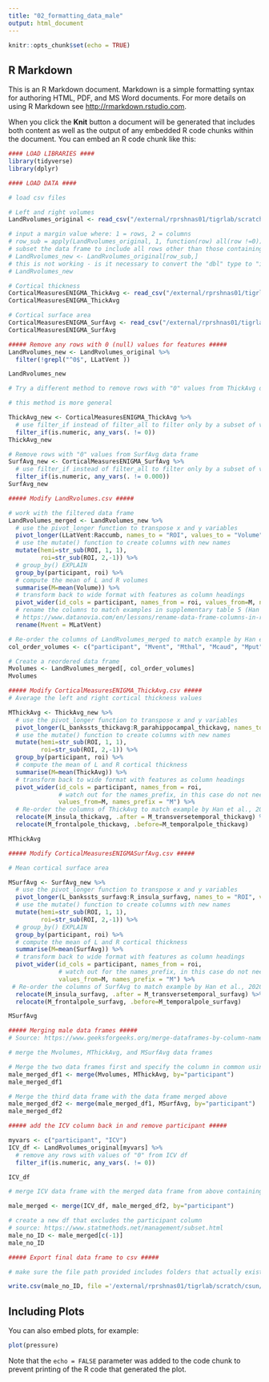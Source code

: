 ```yaml
---
title: "02_formatting_data_male"
output: html_document
---
```


```r
knitr::opts_chunk$set(echo = TRUE)
```

## R Markdown

This is an R Markdown document. Markdown is a simple formatting syntax for authoring HTML, PDF, and MS Word documents. For more details on using R Markdown see <http://rmarkdown.rstudio.com>.

When you click the **Knit** button a document will be generated that includes both content as well as the output of any embedded R code chunks within the document. You can embed an R code chunk like this:

```r
#### LOAD LIBRARIES ####
library(tidyverse)
library(dplyr)
```
```r
#### LOAD DATA ####

# load csv files 

# Left and right volumes
LandRvolumes_original <- read_csv("/external/rprshnas01/tigrlab/scratch/csun/ENIGMA/ENIGMA_male/LandRvolumes.csv")

# input a margin value where: 1 = rows, 2 = columns
# row_sub = apply(LandRvolumes_original, 1, function(row) all(row !=0)) 
# subset the data frame to include all rows other than those containing values of 0
# LandRvolumes_new <- LandRvolumes_original[row_sub,]
# this is not working - is it necessary to convert the "dbl" type to "int" first"
# LandRvolumes_new

# Cortical thickness
CorticalMeasuresENIGMA_ThickAvg <- read_csv("/external/rprshnas01/tigrlab/scratch/csun/ENIGMA/ENIGMA_male/CorticalMeasuresENIGMA_ThickAvg.csv")
CorticalMeasuresENIGMA_ThickAvg

# Cortical surface area
CorticalMeasuresENIGMA_SurfAvg <- read_csv("/external/rprshnas01/tigrlab/scratch/csun/ENIGMA/ENIGMA_male/CorticalMeasuresENIGMA_SurfAvg.csv")
CorticalMeasuresENIGMA_SurfAvg

##### Remove any rows with 0 (null) values for features #####
LandRvolumes_new <- LandRvolumes_original %>%
  filter(!grepl("^0$", LLatVent ))

LandRvolumes_new

# Try a different method to remove rows with "0" values from ThickAvg data frame

# this method is more general

ThickAvg_new <- CorticalMeasuresENIGMA_ThickAvg %>%
  # use filter_if instead of filter_all to filter only by a subset of variables (columns)
  filter_if(is.numeric, any_vars(. != 0))
ThickAvg_new

# Remove rows with "0" values from SurfAvg data frame
SurfAvg_new <- CorticalMeasuresENIGMA_SurfAvg %>%
  # use filter_if instead of filter_all to filter only by a subset of variables (columns), in this case numeric <dbl> variables
  filter_if(is.numeric, any_vars(. != 0.000))
SurfAvg_new
```
```r

##### Modify LandRvolumes.csv #####

# work with the filtered data frame
LandRvolumes_merged <- LandRvolumes_new %>% 
  # use the pivot_longer function to transpose x and y variables
  pivot_longer(LLatVent:Raccumb, names_to = "ROI", values_to = "Volume") %>%
  # use the mutate() function to create columns with new names
  mutate(hemi=str_sub(ROI, 1, 1), 
         roi=str_sub(ROI, 2,-1)) %>%
  # group_by() EXPLAIN 
  group_by(participant, roi) %>%
  # compute the mean of L and R volumes
  summarise(M=mean(Volume)) %>%
  # transform back to wide format with features as column headings
  pivot_wider(id_cols = participant, names_from = roi, values_from=M, names_prefix = "M") %>%
  # rename the columns to match examples in supplementary table 5 (Han et al., 2020)
  # https://www.datanovia.com/en/lessons/rename-data-frame-columns-in-r/
  rename(Mvent = MLatVent)

# Re-order the columns of LandRvolumes_merged to match example by Han et al., 2020 
col_order_volumes <- c("participant", "Mvent", "Mthal", "Mcaud", "Mput", "Mpal", "Mhippo", "Mamyg", "Maccumb")

# Create a reordered data frame 
Mvolumes <- LandRvolumes_merged[, col_order_volumes]
Mvolumes
```
```r
##### Modify CorticalMeasuresENIGMA_ThickAvg.csv #####
# Average the left and right cortical thickness values

MThickAvg <- ThickAvg_new %>% 
  # use the pivot_longer function to transpose x and y variables
  pivot_longer(L_bankssts_thickavg:R_parahippocampal_thickavg, names_to = "ROI", values_to = "ThickAvg") %>%
  # use the mutate() function to create columns with new names
  mutate(hemi=str_sub(ROI, 1, 1), 
         roi=str_sub(ROI, 2,-1)) %>%
  group_by(participant, roi) %>%
  # compute the mean of L and R cortical thickness
  summarise(M=mean(ThickAvg)) %>%
  # transform back to wide format with features as column headings
  pivot_wider(id_cols = participant, names_from = roi,
              # watch out for the names_prefix, in this case do not need to add another _ after M
              values_from=M, names_prefix = "M") %>%
  # Re-order the columns of ThickAvg to match example by Han et al., 2020 
  relocate(M_insula_thickavg, .after = M_transversetemporal_thickavg) %>%
  relocate(M_frontalpole_thickavg, .before=M_temporalpole_thickavg)

MThickAvg

```
```r
##### Modify CorticalMeasuresENIGMASurfAvg.csv #####

# Mean cortical surface area

MSurfAvg <- SurfAvg_new %>% 
  # use the pivot_longer function to transpose x and y variables
  pivot_longer(L_bankssts_surfavg:R_insula_surfavg, names_to = "ROI", values_to = "SurfAvg") %>%
  # use the mutate() function to create columns with new names
  mutate(hemi=str_sub(ROI, 1, 1), 
         roi=str_sub(ROI, 2,-1)) %>%
  # group_by() EXPLAIN 
  group_by(participant, roi) %>%
  # compute the mean of L and R cortical thickness
  summarise(M=mean(SurfAvg)) %>%
  # transform back to wide format with features as column headings
  pivot_wider(id_cols = participant, names_from = roi,
              # watch out for the names_prefix, in this case do not need to add another _ after M
              values_from=M, names_prefix = "M") %>%
 # Re-order the columns of SurfAvg to match example by Han et al., 2020 
  relocate(M_insula_surfavg, .after = M_transversetemporal_surfavg) %>%
  relocate(M_frontalpole_surfavg, .before=M_temporalpole_surfavg)

MSurfAvg
```
```r
##### Merging male data frames #####
# Source: https://www.geeksforgeeks.org/merge-dataframes-by-column-names-in-r/

# merge the Mvolumes, MThickAvg, and MSurfAvg data frames

# Merge the two data frames first and specify the column in common using by
male_merged_df1 <- merge(Mvolumes, MThickAvg, by="participant")
male_merged_df1

# Merge the third data frame with the data frame merged above
male_merged_df2 <- merge(male_merged_df1, MSurfAvg, by="participant")
male_merged_df2
```
```r
##### add the ICV column back in and remove participant #####

myvars <- c("participant", "ICV")
ICV_df <- LandRvolumes_original[myvars] %>% 
  # remove any rows with values of "0" from ICV df
  filter_if(is.numeric, any_vars(. != 0))

ICV_df

# merge ICV data frame with the merged data frame from above containing volumes, cortical thickness, and surface area

male_merged <- merge(ICV_df, male_merged_df2, by="participant")

# create a new df that excludes the participant column
# source: https://www.statmethods.net/management/subset.html
male_no_ID <- male_merged[c(-1)]
male_no_ID

```
```r
##### Export final data frame to csv #####

# make sure the file path provided includes folders that actually exist (ENIGMA vs ENIGMA_data)

write.csv(male_no_ID, file ='/external/rprshnas01/tigrlab/scratch/csun/ENIGMA_data/data/processed/male_averaged.csv', row.names=FALSE)
```

## Including Plots

You can also embed plots, for example:

```r
plot(pressure)
```

Note that the `echo = FALSE` parameter was added to the code chunk to prevent printing of the R code that generated the plot.
